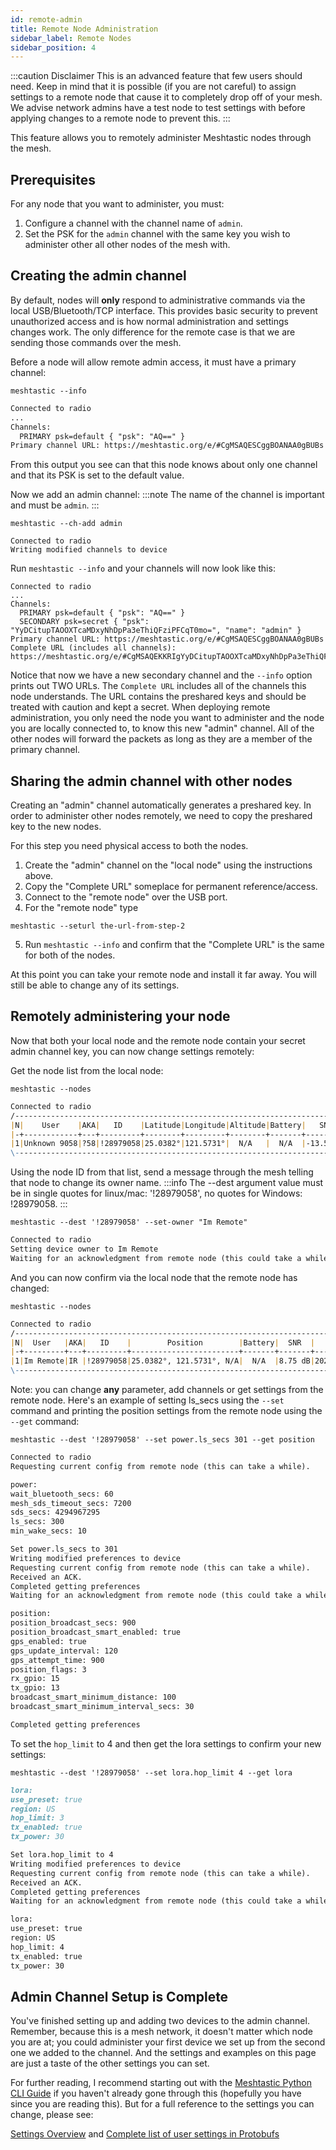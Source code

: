 ```yaml
---
id: remote-admin
title: Remote Node Administration
sidebar_label: Remote Nodes
sidebar_position: 4
---
```


:::caution Disclaimer
This is an advanced feature that few users should need. Keep in mind that it is possible (if you are not careful) to assign settings to a remote node that cause it to completely drop off of your mesh. We advise network admins have a test node to test settings with before applying changes to a remote node to prevent this.
:::

This feature allows you to remotely administer Meshtastic nodes through the mesh.

## Prerequisites

For any node that you want to administer, you must:

1. Configure a channel with the channel name of `admin`.
2. Set the PSK for the `admin` channel with the same key you wish to administer other all other nodes of the mesh with.

## Creating the admin channel

By default, nodes will **only** respond to administrative commands via the local USB/Bluetooth/TCP interface. This provides basic security to prevent unauthorized access and is how normal administration and settings changes work. The only difference for the remote case is that we are sending those commands over the mesh.

Before a node will allow remote admin access, it must have a primary channel:

```shell title="Command"
meshtastic --info
```
```markdown title="Expected output"
Connected to radio
...
Channels:
  PRIMARY psk=default { "psk": "AQ==" }
Primary channel URL: https://meshtastic.org/e/#CgMSAQESCggBOANAA0gBUBs
```

From this output you see can that this node knows about only one channel and that its PSK is set to the default value.

Now we add an admin channel:
:::note
The name of the channel is important and must be `admin`.
:::
```shell title="Command"
meshtastic --ch-add admin
```
```shell title="Expected output"
Connected to radio
Writing modified channels to device
```
Run `meshtastic --info` and your channels will now look like this:

```shell title="Expected output"
Connected to radio
...
Channels:
  PRIMARY psk=default { "psk": "AQ==" }
  SECONDARY psk=secret { "psk": "YyDCitupTAOOXTcaMDxyNhDpPa3eThiQFziPFCqT0mo=", "name": "admin" }
Primary channel URL: https://meshtastic.org/e/#CgMSAQESCggBOANAA0gBUBs
Complete URL (includes all channels): https://meshtastic.org/e/#CgMSAQEKKRIgYyDCitupTAOOXTcaMDxyNhDpPa3eThiQFziPFCqT0moaBWFkbWluEgoIATgDQANIAVAb
```

Notice that now we have a new secondary channel and the `--info` option prints out TWO URLs. The `Complete URL` includes all of the channels this node understands. The URL contains the preshared keys and should be treated with caution and kept a secret. When deploying remote administration, you only need the node you want to administer and the node you are locally connected to, to know this new "admin" channel. All of the other nodes will forward the packets as long as they are a member of the primary channel.

## Sharing the admin channel with other nodes

Creating an "admin" channel automatically generates a preshared key. In order to administer other nodes remotely, we need to copy the preshared key to the new nodes.

For this step you need physical access to both the nodes.

1. Create the "admin" channel on the "local node" using the instructions above.
2. Copy the "Complete URL" someplace for permanent reference/access.
3. Connect to the "remote node" over the USB port.
4. For the "remote node" type

```shell
meshtastic --seturl the-url-from-step-2
```

5. Run `meshtastic --info` and confirm that the "Complete URL" is the same for both of the nodes.

At this point you can take your remote node and install it far away.  You will still be able to change any of its settings.

## Remotely administering your node

Now that both your local node and the remote node contain your secret admin channel key, you can now change settings remotely:

Get the node list from the local node:

```shell title="Command"
meshtastic --nodes
```
```markdown title="Expected output"
Connected to radio
/-------------------------------------------------------------------------------------------------------------\
|N|    User    |AKA|   ID    |Latitude|Longitude|Altitude|Battery|   SNR   |     LastHeard     |    Since     |
|-+------------+---+---------+--------+---------+--------+-------+---------+-------------------+--------------|
|1|Unknown 9058|?58|!28979058|25.0382°|121.5731°|  N/A   |  N/A  |-13.50 dB|2021-03-22 09:25:42|19 seconds ago|
\-------------------------------------------------------------------------------------------------------------/
```

Using the node ID from that list, send a message through the mesh telling that node to change its owner name.
:::info
The --dest argument value must be in single quotes for linux/mac: '!28979058', no quotes for Windows: !28979058.
:::
```shell title="Command"
meshtastic --dest '!28979058' --set-owner "Im Remote"
```
```markdown title="Expected output"
Connected to radio
Setting device owner to Im Remote
Waiting for an acknowledgment from remote node (this could take a while)
```

And you can now confirm via the local node that the remote node has changed:

```shell title="Command"
meshtastic --nodes
```
```markdown title="Expected output"
Connected to radio
/----------------------------------------------------------------------------------------------------\
|N|  User   |AKA|   ID    |        Position        |Battery|  SNR  |     LastHeard     |    Since    |
|-+---------+---+---------+------------------------+-------+-------+-------------------+-------------|
|1|Im Remote|IR |!28979058|25.0382°, 121.5731°, N/A|  N/A  |8.75 dB|2021-03-22 09:35:42|3 minutes ago|
\----------------------------------------------------------------------------------------------------/
```

Note: you can change **any** parameter, add channels or get settings from the remote node. Here's an example of setting ls_secs using the `--set` command and printing the position settings from the remote node using the `--get` command:

```shell title="Command"
meshtastic --dest '!28979058' --set power.ls_secs 301 --get position
```

```markdown title="Expected output"
Connected to radio
Requesting current config from remote node (this can take a while).

power:
wait_bluetooth_secs: 60
mesh_sds_timeout_secs: 7200
sds_secs: 4294967295
ls_secs: 300
min_wake_secs: 10

Set power.ls_secs to 301
Writing modified preferences to device
Requesting current config from remote node (this can take a while).
Received an ACK.
Completed getting preferences
Waiting for an acknowledgment from remote node (this could take a while)

position:
position_broadcast_secs: 900
position_broadcast_smart_enabled: true
gps_enabled: true
gps_update_interval: 120
gps_attempt_time: 900
position_flags: 3
rx_gpio: 15
tx_gpio: 13
broadcast_smart_minimum_distance: 100
broadcast_smart_minimum_interval_secs: 30

Completed getting preferences
```

To set the `hop_limit` to 4 and then get the lora settings to confirm your new settings:

```shell title="Command"
meshtastic --dest '!28979058' --set lora.hop_limit 4 --get lora
```
```markdown title="Expected output"
lora:
use_preset: true
region: US
hop_limit: 3
tx_enabled: true
tx_power: 30

Set lora.hop_limit to 4
Writing modified preferences to device
Requesting current config from remote node (this can take a while).
Received an ACK.
Completed getting preferences
Waiting for an acknowledgment from remote node (this could take a while)

lora:
use_preset: true
region: US
hop_limit: 4
tx_enabled: true
tx_power: 30
```
## Admin Channel Setup is Complete

You've finished setting up and adding two devices to the admin channel. Remember, because this is a mesh network, it doesn't matter which node you are at; you could administer your first device we set up from the second one we added to the channel. And the settings and examples on this page are just a taste of the other settings you can set.

For further reading, I recommend starting out with the [Meshtastic Python CLI Guide](/docs/software/python/cli/) if you haven't already gone through this (hopefully you have since you are reading this). But for a full reference to the settings you can change, please see:

[Settings Overview](/docs/settings) and
[Complete list of user settings in Protobufs](https://buf.build/meshtastic/protobufs/docs/main:meshtastic#meshtastic.User)